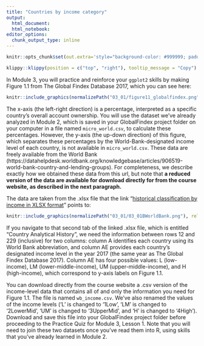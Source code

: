 ```yaml
---
title: "Countries by income category"
output: 
  html_document:
  html_notebook:
editor_options: 
  chunk_output_type: inline
---
```


```r
knitr::opts_chunk$set(out.extra='style="background-color: #999999; padding:7px; display: inline-block;"')
```


```r
klippy::klippy(position = c("top", "right"), tooltip_message = "Copy")
```

In Module 3, you will practice and reinforce your `ggplot2` skills by 
making Figure 1.1 from The Global Findex Database 2017, which you can see here:

```r
knitr::include_graphics(normalizePath("03_01/figure11_globalfindex.png"), rel_path = FALSE)
```

The x-axis (the left-right direction) is a percentage, interpreted as a specific
country's overall account ownership. You will use the dataset we've already
analyzed in Module 2, which is saved in your GlobalFindex project folder on your
computer in a file named `micro_world.csv`, to calculate these percentages. 
However, the y-axis (the up-down direction) of this figure, which separates
these percentages by the World-Bank-designated income level of each country, is not 
available in `micro_world.csv`. These data are freely available from the World Bank
(https://datahelpdesk.worldbank.org/knowledgebase/articles/906519-world-bank-country-and-lending-groups). For completeness, we describe exactly how we obtained these data from
this url, but note that **a reduced version of the data are available for 
download directly for from the course website, as described in the next paragraph.** 

The data are taken from the .xlsx file that the link "[historical classification by income in XLSX format](http://databank.worldbank.org/data/download/site-content/OGHIST.xlsx)"
points to: 

```r
knitr::include_graphics(normalizePath("03_01/03_01BWorldBank.png"), rel_path = FALSE)
```

If you navigate to that second tab of the linked .xlsx file, which is entitled 
"Country Analytical History", we need the information between rows 12 and 229 
(inclusive) for two columns: column A identifies each country using its World Bank
abbreviation, and  column AE provides each country's designated income level in 
the year 2017 (the same year as The Global Findex Database 2017). Column AE has 
four possible values: L (low-income), LM (lower-middle-income), UM 
(upper-middle-income), and H (high-income), which correspond to y-axis labels 
on Figure 1.1.

You can download directly from the course website a .csv version of the 
income-level data that contains all of and only the information you need for 
Figure 1.1. The file is named `wb_income.csv`. We've also renamed the values of
the income levels ('L' is changed to '1Low', 'LM' is changed to '2LowerMid', 
'UM' is changed to '3UpperMid', and 'H' is changed to '4High'). Download and 
save this file into your GlobalFindex project folder before proceeding to the 
Practice Quiz for Module 3, Lesson 1. Note that you will need to join these 
two datasets once you've read them into R, using skills that you've already 
learned in Module 2. 
